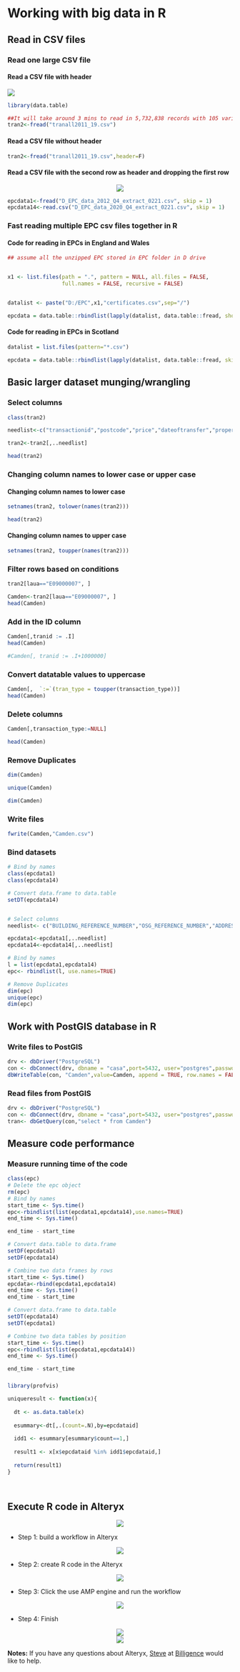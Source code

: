 # Working with big data in R

## Read in CSV files

### Read one large CSV file 

#### Read a CSV file with header
</center>
![](pic/tranall.png)
</center>
```r
library(data.table)

##It will take around 3 mins to read in 5,732,838 records with 105 variables
tran2<-fread("tranall2011_19.csv")

```



#### Read a CSV file without header

```r

tran2<-fread("tranall2011_19.csv",header=F)

```

#### Read a CSV file with the second row as header and dropping the first row
<center>

![](pic/sepc.png)
</center>
```r

epcdata1<-fread("D_EPC_data_2012_Q4_extract_0221.csv", skip = 1)
epcdata14<-read.csv("D_EPC_data_2020_Q4_extract_0221.csv", skip = 1)

```


### Fast reading multiple EPC csv files together in R

#### Code for reading in EPCs in England and Wales
```r
## assume all the unzipped EPC stored in EPC folder in D drive


x1 <- list.files(path = ".", pattern = NULL, all.files = FALSE,
                 full.names = FALSE, recursive = FALSE)


datalist <- paste("D:/EPC",x1,"certificates.csv",sep="/")

epcdata = data.table::rbindlist(lapply(datalist, data.table::fread, showProgress = FALSE))

```

#### Code for reading in EPCs in Scotland

```r
datalist = list.files(pattern="*.csv")

epcdata = data.table::rbindlist(lapply(datalist, data.table::fread, skip=1,showProgress = FALSE))

```


## Basic larger dataset munging/wrangling
### Select columns

```r

class(tran2)

needlist<-c("transactionid","postcode","price","dateoftransfer","propertytype","laua","lad11nm","tfarea","priceper","TRANSACTION_TYPE")

tran2<-tran2[,..needlist]

head(tran2)
```


### Changing column names to lower case or upper case
#### Changing column names to lower case
```r

setnames(tran2, tolower(names(tran2)))

head(tran2)

```


#### Changing column names to upper case

```r

setnames(tran2, toupper(names(tran2)))

```


### Filter rows based on conditions

```r

tran2[laua=="E09000007", ]

Camden<-tran2[laua=="E09000007", ]
head(Camden)
```

### Add in the ID column
```r

Camden[,tranid := .I]
head(Camden)

#Camden[, tranid := .I+1000000]
```

### Convert datatable values to uppercase
```r

Camden[,  `:=`(tran_type = toupper(transaction_type))]
head(Camden)
```

### Delete columns


```r

Camden[,transaction_type:=NULL]

head(Camden)
```


### Remove Duplicates
```r

dim(Camden)

unique(Camden)

dim(Camden)

```


### Write files
```r

fwrite(Camden,"Camden.csv")

```

### Bind datasets

```r

# Bind by names
class(epcdata1)
class(epcdata14)

# Convert data.frame to data.table
setDT(epcdata14)


# Select columns
needlist<- c("BUILDING_REFERENCE_NUMBER","OSG_REFERENCE_NUMBER","ADDRESS1","ADDRESS2","ADDRESS3","POSTCODE","INSPECTION_DATE","LODGEMENT_DATE","PROPERTY_TYPE","TYPE_OF_ASSESSMENT","TRANSACTION_TYPE","TOTAL_FLOOR_AREA","NUMBER_HABITABLE_ROOMS","CURRENT_ENERGY_EFFICIENCY","POTENTIAL_ENERGY_EFFICIENCY")

epcdata1<-epcdata1[,..needlist]
epcdata14<-epcdata14[,..needlist]

# Bind by names
l = list(epcdata1,epcdata14)
epc<- rbindlist(l, use.names=TRUE)

# Remove Duplicates
dim(epc)
unique(epc)
dim(epc)
```
## Work with PostGIS database in R
### Write files to PostGIS
```r

drv <- dbDriver("PostgreSQL")
con <- dbConnect(drv, dbname = "casa",port=5432, user="postgres",password=******)
dbWriteTable(con, "Camden",value=Camden, append = TRUE, row.names = FALSE)

```


### Read files from PostGIS
```r

drv <- dbDriver("PostgreSQL")
con <- dbConnect(drv, dbname = "casa",port=5432, user="postgres",password=******)
tran<- dbGetQuery(con,"select * from Camden") 

```


## Measure code performance

### Measure running time of the code
```r
class(epc)
# Delete the epc object
rm(epc)
# Bind by names
start_time <- Sys.time()
epc<-rbindlist(list(epcdata1,epcdata14),use.names=TRUE)
end_time <- Sys.time()

end_time - start_time

# Convert data.table to data.frame
setDF(epcdata1)
setDF(epcdata14)

# Combine two data frames by rows
start_time <- Sys.time()
epcdata<-rbind(epcdata1,epcdata14)
end_time <- Sys.time()
end_time - start_time

# Convert data.frame to data.table
setDT(epcdata14)
setDT(epcdata1)

# Combine two data tables by position
start_time <- Sys.time()
epc<-rbindlist(list(epcdata1,epcdata14))
end_time <- Sys.time()

end_time - start_time

```


### 

```r
library(profvis)

uniqueresult <- function(x){
  
  dt <- as.data.table(x)
  
  esummary<-dt[,.(count=.N),by=epcdataid]
  
  idd1 <- esummary[esummary$count==1,]
  
  result1 <- x[x$epcdataid %in% idd1$epcdataid,]
  
  return(result1)
}




```



## Execute R code in Alteryx 
<center>

![](pic/alt1.png)
</center>

+ Step 1: build a workflow in Alteryx

<center>

![](pic/alt2.png)
</center>

+ Step 2: create R code in the Alteryx

<center>

![](pic/alt3.png)
</center>

+ Step 3: Click the use AMP engine and run the workflow

<center>

![](pic/alt5.png)
</center>

+ Step 4: Finish

<center>

![](pic/1.png)
</center>

<center>

![](pic/2.png)
</center>

**Notes:** If you have any questions about Alteryx, [Steve](https://twitter.com/steven4320555) at [Billigence](https://billigence.com/solutions/business-intelligence/) would like to help.


